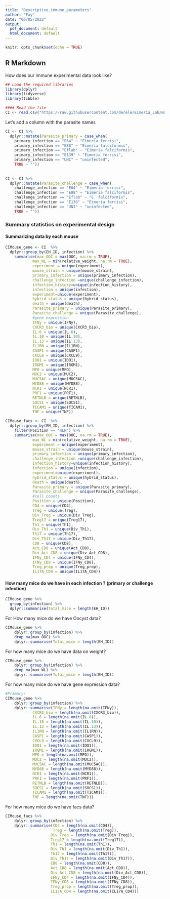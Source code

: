 ```yaml
---
title: "Descriptive_immune_parameters"
author: "Fay"
date: "06/05/2022"
output:
  pdf_document: default
  html_document: default
---
```


```r
knitr::opts_chunk$set(echo = TRUE)
```

## R Markdown
How does our immune experimental data look like?


```r
## Load the required libraries
library(dplyr)
library(tidyverse)
library(tibble)
```

```r
#### Read the file
CI <- read.csv("https://raw.githubusercontent.com/derele/Eimeria_Lab/master/data_products/Challenge_infections.csv")
```
Let's add a column with the parasite names 
```r
CI <- CI %>%
  dplyr::mutate(Parasite_primary = case_when(
    primary_infection == "E64" ~ "Eimeria ferrisi",
    primary_infection == "E88" ~ "Eimeria falciformis",
    primary_infection == "Eflab" ~ "Eimeria falciformis",
    primary_infection == "E139" ~ "Eimeria ferrisi",
    primary_infection == "UNI" ~ "uninfected",
    TRUE ~ ""))
    
    
CI <- CI %>%
  dplyr::mutate(Parasite_challenge = case_when(    
    challenge_infection == "E64" ~ "Eimeria ferrisi",
    challenge_infection == "E88" ~ "Eimeria falciformis",
    challenge_infection == "Eflab" ~ "E. falciformis",
    challenge_infection == "E139" ~ "Eimeria ferrisi",
    challenge_infection == "UNI" ~ "uninfected",
    TRUE ~ ""))
```

### Summary statistics on experimental design

#### Summarizing data by each mouse

```r

CIMouse_gene <- CI  %>%
  dplyr::group_by(EH_ID, infection) %>%
    summarise(max_OOC = max(OOC, na.rm = TRUE),
            max_WL = min(relative_weight, na.rm = TRUE),
            experiment = unique(experiment),
            mouse_strain = unique(mouse_strain),
            primary_infection = unique(primary_infection),
            challenge_infection =unique(challenge_infection),
            infection_history=unique(infection_history),
            infection = unique(infection),
            experiment=unique(experiment),
            hybrid_status = unique(hybrid_status),
            death = unique(death),
            Parasite_primary = unique(Parasite_primary),
            Parasite_challenge = unique(Parasite_challenge),
            #gene expression
            IFNy = unique(IFNy),
            CXCR3_bio = unique(CXCR3_bio),
            IL.6 = unique(IL.6),
            IL.10 = unique(IL.10),
            IL.13 = unique(IL.13),
            IL1RN = unique(IL1RN),
            CASP1 = unique(CASP1),
            CXCL9 = unique(CXCL9),
            IDO1 = unique(IDO1),
            IRGM1 = unique(IRGM1),
            MPO = unique(MPO),
            MUC2 = unique(MUC2),
            MUC5AC = unique(MUC5AC),
            MYD88 = unique(MYD88),
            NCR1 = unique(NCR1),
            PRF1 = unique(PRF1),
            RETNLB = unique(RETNLB),
            SOCS1 = unique(SOCS1),
            TICAM1 = unique(TICAM1),
            TNF = unique(TNF))

CIMouse_facs <- CI  %>%
  dplyr::group_by(EH_ID, infection) %>%
    filter(Position == "mLN") %>%
    summarise(max_OOC = max(OOC, na.rm = TRUE),
            max_WL = min(relative_weight, na.rm = TRUE),
            experiment = unique(experiment),
            mouse_strain = unique(mouse_strain),
            primary_infection = unique(primary_infection),
            challenge_infection =unique(challenge_infection),
            infection_history=unique(infection_history),
            infection = unique(infection),
            experiment=unique(experiment),
            hybrid_status = unique(hybrid_status),
            death = unique(death),
            Parasite_primary = unique(Parasite_primary),
            Parasite_challenge = unique(Parasite_challenge),
            #cell counts
            Position = unique(Position),
            CD4 = unique(CD4),
            Treg = unique(Treg),
            Div_Treg = unique(Div_Treg),
            Treg17 = unique(Treg17),
            Th1 = unique(Th1),
            Div_Th1 = unique(Div_Th1),
            Th17 = unique(Th17),
            Div_Th17 = unique(Div_Th17),
            CD8 = unique(CD8),
            Act_CD8 = unique(Act_CD8),
            Div_Act_CD8 = unique(Div_Act_CD8),
            IFNy_CD4 = unique(IFNy_CD4),
            IFNy_CD8 = unique(IFNy_CD8),
            Treg_prop = unique(Treg_prop),
            IL17A_CD4 = unique(IL17A_CD4))

```
#### How many mice do we have in each infection ? (primary or challenge infection)
```r
CIMouse_gene %>% 
  group_by(infection) %>%
  dplyr::summarise(total_mice = length(EH_ID))
```

For How many mice do we have Oocyst data? 
```r
CIMouse_gene %>%
    dplyr::group_by(infection) %>%
    drop_na(max_OOC) %>%
    dplyr::summarise(Total_mice = length(EH_ID))
```
For how many mice do we have data on weight?
```r
CIMouse_gene %>%
    dplyr::group_by(infection) %>%
    drop_na(max_WL) %>%
    dplyr::summarise(Total_mice = length(EH_ID))
```
For how many mice do we have gene expression data?
```r
#Primary: 
CIMouse_gene %>%
    dplyr::group_by(infection) %>%
    dplyr::summarise(IFNy = length(na.omit(IFNy)),
            CXCR3_bio = length(na.omit(CXCR3_bio)),
            IL.6 = length(na.omit(IL.6)),
            IL.10 = length(na.omit(IL.10)),
            IL.13 = length(na.omit(IL.13)),
            IL1RN = length(na.omit(IL1RN)),
            CASP1 = length(na.omit(CASP1)),
            CXCL9 = length(na.omit(CXCL9)),
            IDO1 = length(na.omit(IDO1)),
            IRGM1 = length(na.omit(IRGM1)),
            MPO = length(na.omit(MPO)),
            MUC2 = length(na.omit(MUC2)),
            MUC5AC = length(na.omit(MUC5AC)),
            MYD88 = length(na.omit(MYD88)),
            NCR1 = length(na.omit(NCR1)),
            PRF1 = length(na.omit(PRF1)),
            RETNLB = length(na.omit(RETNLB)),
            SOCS1 = length(na.omit(SOCS1)),
            TICAM1 = length(na.omit(TICAM1)),
            TNF = length(na.omit(TNF)))
```



For how many mice do we have facs data? 

```r
CIMouse_facs %>%
    dplyr::group_by(infection) %>%
    dplyr::summarise(CD4 = length(na.omit(CD4)),
                     Treg = length(na.omit(Treg)),
                    Div_Treg = length(na.omit(Div_Treg)),
                    Treg17 = length(na.omit(Treg17)),
                    Th1 = length(na.omit(Th1)),
                    Div_Th1 = length(na.omit(Div_Th1)),
                    Th17 = length(na.omit(Th17)),
                    Div_Th17 = length(na.omit(Div_Th17)),
                    CD8 = length(na.omit(CD8)),
                    Act_CD8 = length(na.omit(Act_CD8)),
                    Div_Act_CD8 = length(na.omit(Div_Act_CD8)),
                    IFNy_CD4 = length(na.omit(IFNy_CD4)),
                    IFNy_CD8 = length(na.omit(IFNy_CD8)),
                    Treg_prop = length(na.omit(Treg_prop)),
                    IL17A_CD4 = length(na.omit(IL17A_CD4)))

```